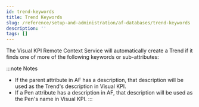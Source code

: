 ```yaml
---
id: trend-keywords
title: Trend Keywords
slug: /reference/setup-and-administration/af-databases/trend-keywords
description: ''
tags: []
---
```



The Visual KPI Remote Context Service will automatically create a Trend if it finds one of more of the following keywords or sub-attributes:

:::note Notes
- If the parent attribute in AF has a description, that description will be used as the Trend's description in Visual KPI.
- If a Pen attribute has a description in AF, that description will be used as the Pen's name in Visual KPI.
:::

<JsonToTable jsonData={table} />

